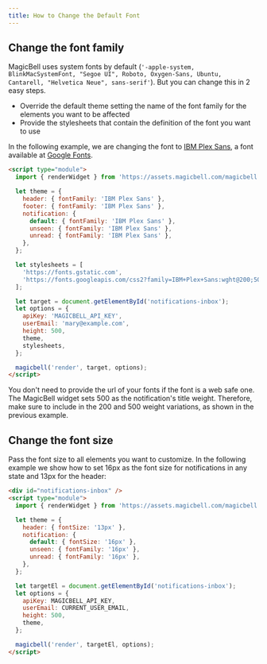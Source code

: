 ```yaml
---
title: How to Change the Default Font
---
```


## Change the font family

MagicBell uses system fonts by default (`'-apple-system, BlinkMacSystemFont, "Segoe UI", Roboto, Oxygen-Sans, Ubuntu, Cantarell, "Helvetica Neue", sans-serif'`). But you can change this in 2 easy steps.

- Override the default theme setting the name of the font family for the elements you want to be affected
- Provide the stylesheets that contain the definition of the font you want to use

In the following example, we are changing the font to [IBM Plex Sans](https://fonts.google.com/specimen/IBM+Plex+Sans), a font available at [Google Fonts](https://fonts.google.com/).

```html title=ESM
<script type="module">
  import { renderWidget } from 'https://assets.magicbell.com/magicbell.esm.js';

  let theme = {
    header: { fontFamily: 'IBM Plex Sans' },
    footer: { fontFamily: 'IBM Plex Sans' },
    notification: {
      default: { fontFamily: 'IBM Plex Sans' },
      unseen: { fontFamily: 'IBM Plex Sans' },
      unread: { fontFamily: 'IBM Plex Sans' },
    },
  };

  let stylesheets = [
    'https://fonts.gstatic.com',
    'https://fonts.googleapis.com/css2?family=IBM+Plex+Sans:wght@200;500',
  ];

  let target = document.getElementById('notifications-inbox');
  let options = {
    apiKey: 'MAGICBELL_API_KEY',
    userEmail: 'mary@example.com',
    height: 500,
    theme,
    stylesheets,
  };

  magicbell('render', target, options);
</script>
```

<Note>
  You don't need to provide the url of your fonts if the font is a web safe one.
</Note>

<Warning>
  The MagicBell widget sets 500 as the notification's title weight. Therefore, make sure
  to include in the 200 and 500 weight variations, as shown in the previous example.
</Warning>

## Change the font size

Pass the font size to all elements you want to customize. In the following example we show how to set 16px as the font size for notifications in any state and 13px for the header:

```html title=ESM
<div id="notifications-inbox" />
<script type="module">
  import { renderWidget } from 'https://assets.magicbell.com/magicbell.esm.js';

  let theme = {
    header: { fontSize: '13px' },
    notification: {
      default: { fontSize: '16px' },
      unseen: { fontFamily: '16px' },
      unread: { fontFamily: '16px' },
    },
  };

  let targetEl = document.getElementById('notifications-inbox');
  let options = {
    apiKey: MAGICBELL_API_KEY,
    userEmail: CURRENT_USER_EMAIL,
    height: 500,
    theme,
  };

  magicbell('render', targetEl, options);
</script>
```
